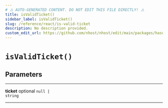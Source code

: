 ```yaml
---
# ⚠️ AUTO-GENERATED CONTENT. DO NOT EDIT THIS FILE DIRECTLY! ⚠️
title: isValidTicket()
sidebar_label: isValidTicket()
slug: /reference/react/is-valid-ticket
description: No description provided.
custom_edit_url: https://github.com/nhost/nhost/edit/main/packages/hasura-auth-js/src/utils/validators.ts#L19
---
```


# `isValidTicket()`

## Parameters

---

**<span className="parameter-name">ticket</span>** <span className="optional-status">optional</span> <code>null &#124; string</code>

---
